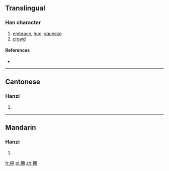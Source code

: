 {{also|擁}}
==Translingual==

===Han character===
{{Han char|rn=64|rad=手|as=05|sn=8|four=|canj=手月手 (QBQ)}}

# [[embrace]], [[hug]], [[squeeze]]
# [[crowd]]

====References====
* {{Han ref|kx=0427.161|hdz=31855.060|uh=62E5|ud=25317}}

----

==Cantonese==

===Hanzi===
{{yue-hanzi|jyut=|y=yung2|tra=擁}}

# {{defn|Cantonese|sort=手05}}

----

==Mandarin==

===Hanzi===
{{cmn-hanzi|tra=擁|pin=[[yǒng]] ([[yong3]]),[[yōng]] ([[yong1]])|wg=yung<sup>3</sup>}}

# {{defn|Mandarin|sort=手05}}

[[fr:拥]]
[[pl:拥]]
[[zh:拥]]